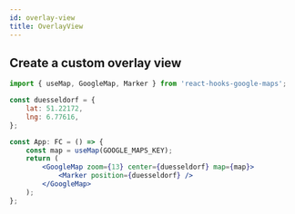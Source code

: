 ```yaml
---
id: overlay-view
title: OverlayView
---
```



## Create a custom overlay view

```jsx
import { useMap, GoogleMap, Marker } from 'react-hooks-google-maps';

const duesseldorf = {
    lat: 51.22172,
    lng: 6.77616,
};

const App: FC = () => {
    const map = useMap(GOOGLE_MAPS_KEY);
    return (
        <GoogleMap zoom={13} center={duesseldorf} map={map}>
            <Marker position={duesseldorf} />
        </GoogleMap>
    );
};
```

<Wrapper>
    <Example />
</Wrapper>
